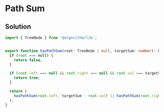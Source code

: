 # Path Sum

## Solution

```typescript filename="solution.ts" copy 
import { TreeNode } from '@algorithm/lib';


export function hasPathSum(root: TreeNode | null, targetSum: number): boolean {
  if (root === null) {
    return false;
  }

  if (root.left === null && root.right === null && root.val === targetSum) {
    return true;
  }

  return (
    hasPathSum(root.left, targetSum - root.val) || hasPathSum(root.right, targetSum - root.val)
  );
}
```